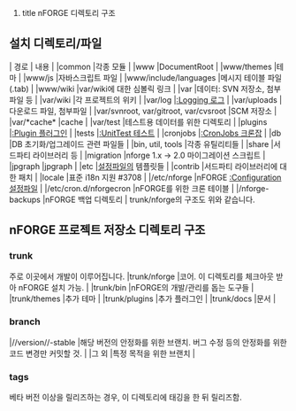 #title nFORGE 디렉토리 구조
== 설치 디렉토리/파일 ==
| 경로 | 내용 |
|common |각종 모듈 |
|www |DocumentRoot |
|www/themes |테마 |
|www/js |자바스크립트 파일 |
|www/include/languages |메시지 테이블 파일(.tab) |
|www/wiki |var/wiki에 대한 심볼릭 링크 |
|var |데이터: SVN 저장소, 첨부파일 등 |
|var/wiki |각 프로젝트의 위키 |
|var/log |[[:Logging 로그]] |
|var/uploads |다운로드 파일, 첨부파일 |
|var/svnroot, var/gitroot, var/cvsroot |SCM 저장소 |
|var/*cache* |cache |
|var/test |테스트용 데이터를 위한 디렉토리 |
|plugins |[[:Plugin 플러그인]] |
|tests |[[:UnitTest 테스트]] |
|cronjobs |[[:CronJobs 크론잡]] |
|db |DB 초기화/업그레이드 관련 파일들 |
|bin, util, tools |각종 유틸리티들 |
|share |서드파티 라이브러리 등 |
|migration |nforge 1.x -> 2.0 마이그레이션 스크립트 |
|jpgraph |jpgraph |
|etc |[[설정파일]]의 템플릿들 |
|contrib |서드파티 라이브러리에 대한 패치 |
|locale |표준 i18n 지원 #3708 |
|/etc/nforge |nFORGE [[:Configuration 설정파일]] |
|/etc/cron.d/nforgecron |nFORGE를 위한 크론 테이블 |
|/nforge-backups |nFORGE 백업 디렉토리 |
trunk/nforge의 구조도 위와 같습니다.
== nFORGE 프로젝트 저장소 디렉토리 구조 ==
=== trunk ===
주로 이곳에서 개발이 이루어집니다.
|trunk/nforge |코어. 이 디렉토리를 체크아웃 받아 nFORGE 설치 가능. |
|trunk/bin |nFORGE의 개발/관리를 돕는 도구들 |
|trunk/themes |추가 테마 |
|trunk/plugins |추가 플러그인 |
|trunk/docs |문서 |
=== branch ===
|//version//-stable |해당 버전의 안정화를 위한 브랜치. 버그 수정 등의 안정화를 위한 코드 변경만 커밋할 것. |
|그 외 |특정 목적을 위한 브랜치 |
=== tags ===
베타 버전 이상을 릴리즈하는 경우, 이 디렉토리에 태깅을 한 뒤 릴리즈함.
